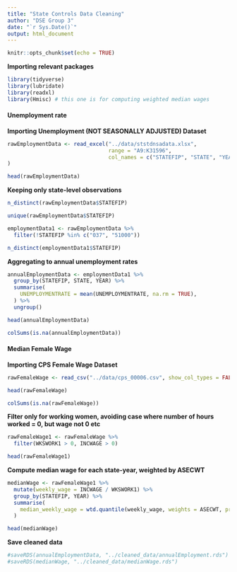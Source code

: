 ---
title: "State Controls Data Cleaning"
author: "DSE Group 3"
date: "`r Sys.Date()`"
output: html_document
---

```{r setup, include=FALSE}
knitr::opts_chunk$set(echo = TRUE)
```

**Importing relevant packages**
```{r, echo=TRUE, results='hide', message=FALSE, warning=FALSE}
library(tidyverse)
library(lubridate)
library(readxl)
library(Hmisc) # this one is for computing weighted median wages
```

#### **Unemployment rate**
**Importing Unemployment (NOT SEASONALLY ADJUSTED) Dataset**
```{r Importing Unemployment Dataset}
rawEmploymentData <- read_excel("../data/ststdnsadata.xlsx",
                                range = "A9:K31596",
                                col_names = c("STATEFIP", "STATE", "YEAR", "MONTH", "CNIP", "LABORFORCE", "PCT", "EMPLOYED", "EMPLOYMENTRATE", "UNEMPLOYED", "UNEMPLOYMENTRATE")
)

head(rawEmploymentData)
```

**Keeping only state-level observations**
```{r}
n_distinct(rawEmploymentData$STATEFIP)
```
```{r}
unique(rawEmploymentData$STATEFIP)
```
```{r}
employmentData1 <- rawEmploymentData %>%
  filter(!STATEFIP %in% c("037", "51000"))

n_distinct(employmentData1$STATEFIP)
```

**Aggregating to annual unemployment rates**
```{r}
annualEmploymentData <- employmentData1 %>%
  group_by(STATEFIP, STATE, YEAR) %>%
  summarise(
    UNEMPLOYMENTRATE = mean(UNEMPLOYMENTRATE, na.rm = TRUE),
  ) %>%
  ungroup()

head(annualEmploymentData)
```
```{r}
colSums(is.na(annualEmploymentData))
```

#### **Median Female Wage**
**Importing CPS Female Wage Dataset**
```{r Importing CPS Female Wage Dataset}
rawFemaleWage <- read_csv("../data/cps_00006.csv", show_col_types = FALSE)

head(rawFemaleWage)
```

```{r}
colSums(is.na(rawFemaleWage))
```
**Filter only for working women, avoiding case where number of hours worked = 0, but wage not 0 etc**
```{r}
rawFemaleWage1 <- rawFemaleWage %>%
  filter(WKSWORK1 > 0, INCWAGE > 0)

head(rawFemaleWage1)
```
**Compute median wage for each state-year, weighted by ASECWT**
```{r}
medianWage <- rawFemaleWage1 %>%
  mutate(weekly_wage = INCWAGE / WKSWORK1) %>%
  group_by(STATEFIP, YEAR) %>%
  summarise(
    median_weekly_wage = wtd.quantile(weekly_wage, weights = ASECWT, probs = 0.5, na.rm = T)
  )

head(medianWage)
```
**Save cleaned data**
```{r Saving as RDS}
#saveRDS(annualEmploymentData, "../cleaned_data/annualEmployment.rds")
#saveRDS(medianWage, "../cleaned_data/medianWage.rds")
```



